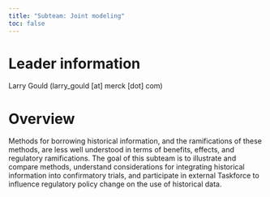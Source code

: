 ```yaml
---
title: "Subteam: Joint modeling"
toc: false
---
```


# Leader information

Larry Gould (larry_gould \[at\] merck \[dot\] com)

# Overview

Methods for borrowing historical information, and the ramifications of these methods, are less well understood in terms of benefits, effects, and regulatory ramifications. The goal of this subteam is to illustrate and compare methods, understand considerations for integrating historical information into confirmatory trials, and participate in external Taskforce to influence regulatory policy change on the use of historical data.
